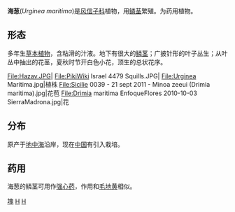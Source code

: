 {{Speciesbox
| taxon = Drimia maritima
| binomial_authority = (L.) Stearn
| image = Drimia maritima - Köhler–s Medizinal-Pflanzen-277.jpg
| image_width = 250px
| image_caption = 《[[科勒藥用植物|科勒藥用植物]]》(1897), <br>''Urginea scilla''
| synonyms =''Scilla maritima'' <small>L.</small><br>
''Urginea maritima'' <small>(L.) Baker</small>
|}}

'''海葱'''(''Urginea maritima'')是[[风信子科|风信子科]]植物，用[[鳞茎|鳞茎]]繁殖。为药用植物。

==形态==
多年生[[草本植物|草本植物]]，含粘滑的汁液。地下有很大的[[鳞茎|鳞茎]]；广披针形的叶子丛生；从叶丛中抽出的花茎，夏秋时节开白色小花，顶生的总状花序。

<gallery>
File:Hazav.JPG|
File:PikiWiki Israel 4479 Squills.JPG|
File:Urginea Maritima.jpg|植株
File:Sicilie 0039 - 21 sept 2011 - Minoa zeeui (Drimia maritima).jpg|花苞
File:Drimia maritima EnfoqueFlores 2010-10-03 SierraMadrona.jpg|花
</gallery>
==分布==
原产于[[地中海|地中海]]沿岸，现在[[中国|中国]]有引入栽培。

==药用==
海葱的鳞茎可用作[[强心药|强心药]]，作用和[[毛地黄|毛地黄]]相似。

{{Taxonbar}}
[[Category:藥用植物|塊]]
[[Category:风信子科|H]]
[[Category:海葱属|H]]